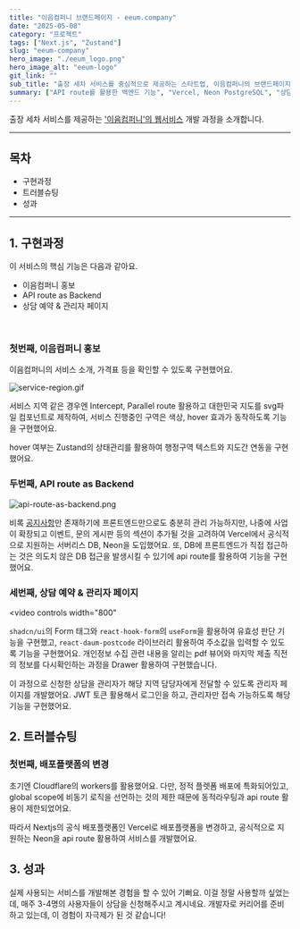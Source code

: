```yaml
---
title: "이음컴퍼니 브랜드페이지 - eeum.company"
date: "2025-05-08"
category: "프로젝트"
tags: ["Next.js", "Zustand"]
slug: "eeum-company"
hero_image: "./eeum_logo.png"
hero_image_alt: "eeum-logo"
git_link: ""
sub_title: "출장 세차 서비스를 중심적으로 제공하는 스타트업, 이음컴퍼니의 브랜드페이지"
summary: ["API route를 활용한 백엔드 기능", "Vercel, Neon PostgreSQL", "상담예약 & 관리자 페이지"]
---
```



출장 세차 서비스를 제공하는 <a href="https://eeum.company">'이음컴퍼니'의 웹서비스</a> 개발 과정을 소개합니다.

<hr/>

## 목차

<ul>
  <li>구현과정</li>
  <li>트러블슈팅</li>
  <li>성과</li>
</ul>

<hr/>

## 1. 구현과정

이 서비스의 핵심 기능은 다음과 같아요.

- 이음컴퍼니 홍보
- API route as Backend
- 상담 예약 & 관리자 페이지

<br/>

### 첫번째, 이음컴퍼니 홍보

이음컴퍼니의 서비스 소개, 가격표 등을 확인할 수 있도록 구현했어요.

<img src={serviceRegion} alt="service-region.gif" className="mx-auto"/>

서비스 지역 같은 경우엔 Intercept, Parallel route 활용하고 대한민국 지도를 svg파일 컴포넌트로 제작하여, 서비스 진행중인 구역은 색상, hover 효과가 동작하도록 기능을 구현했어요.

hover 여부는 Zustand의 상태관리를 활용하여 행정구역 텍스트와 지도간 연동을 구현했어요.

### 두번째, API route as Backend

<img src={apiRouteRender} alt="api-route-as-backend.png" className="mx-auto"/>

비록 <a href="https://eeum.company/notice">공지사항</a>만 존재하기에 프론트엔드만으로도 충분히 관리 가능하지만,
나중에 사업이 확장되고 이벤트, 문의 게시판 등의 섹션이 추가될 것을 고려하여 Vercel에서 공식적으로 지원하는 서버리스 DB, Neon을 도입했어요.
또, DB에 프론트엔드가 직접 접근하는 것은 의도치 않은 DB 접근을 발생시킬 수 있기에 api route를 활용하여 기능을 구현했어요.

### 세번째, 상담 예약 & 관리자 페이지

<video
  controls
  width="800"
>
  <source src={consultVideo} type="video/mp4"/>
</video>

`shadcn/ui`의 Form 태그와 `react-hook-form`의 `useForm`을 활용하여 유효성 판단 기능을 구현했고, `react-daum-postcode` 라이브러리 활용하여 주소값을 입력할 수 있도록 기능을 구현했어요.
개인정보 수집 관련 내용을 알리는 pdf 뷰어와 마지막 제출 직전의 정보를 다시확인하는 과정을 Drawer 활용하여 구현했습니다.

이 과정으로 신청한 상담을 관리자가 해당 지역 담당자에게 전달할 수 있도록 관리자 페이지를 개발했어요. JWT 토큰 활용해서 로그인을 하고, 관리자만 접속 가능하도록 해당 기능을 구현했어요.

## 2. 트러블슈팅

### 첫번째, 배포플랫폼의 변경

초기엔 Cloudflare의 workers를 활용했어요. 다만, 정적 플렛폼 배포에 특화되어있고, global scope에 비동기 로직을 선언하는 것의 제한 때문에 동적라우팅과 api route 활용이 제한되었어요.

따라서 Nextjs의 공식 배포플랫폼인 Vercel로 배포플랫폼을 변경하고, 공식적으로 지원하는 Neon을 api route 활용하여 서비스를 개발했어요.

## 3. 성과

실제 사용되는 서비스를 개발해본 경험을 할 수 있어 기뻐요. 이걸 정말 사용할까 싶었는데, 매주 3-4명의 사용자들이 상담을 신청해주시고 계시네요. 개발자로 커리어를 준비하고 있는데, 이 경험이 자극제가 된 것 같습니다!